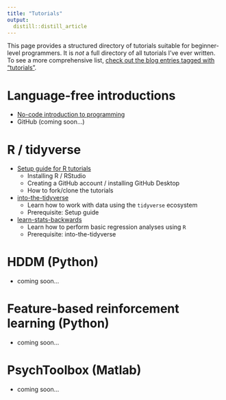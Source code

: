 ```yaml
---
title: "Tutorials"
output:
  distill::distill_article
---
```


This page provides a structured directory of tutorials suitable for beginner-level programmers. It is *not* a full directory of all tutorials I've ever written. To see a more comprehensive list, [check out the blog entries tagged with "tutorials"](./blog.html#category:tutorials).

# Language-free introductions
- [No-code introduction to programming](./posts/2021-07-12-no-code-intro-programming/)
- GitHub (coming soon...)

# R / tidyverse
- [Setup guide for R tutorials](./posts/2021-07-12-r-tutorial-setup/)
  - Installing R / RStudio
  - Creating a GitHub account / installing GitHub Desktop
  - How to fork/clone the tutorials
- [into-the-tidyverse](https://github.com/psychNerdJae/into-the-tidyverse)
  - Learn how to work with data using the `tidyverse` ecosystem
  - Prerequisite: Setup guide
- [learn-stats-backwards](https://github.com/psychNerdJae/learning-stats-backwards)
  - Learn how to perform basic regression analyses using `R`
  - Prerequisite: into-the-tidyverse

# HDDM (Python)
- coming soon...

# Feature-based reinforcement learning (Python)
- coming soon...

# PsychToolbox (Matlab)
- coming soon...